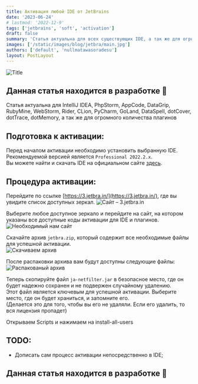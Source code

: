 ```yaml
---
title: Активация любой IDE от JetBrains
date: '2023-06-24'
# lastmod: '2022-12-9'
tags: ['jetbrains', 'soft', 'activation']
draft: false
summary: 'Статья актуальна для всех существующих IDE, а так же для огромного количества плагинов'
images: ['/static/images/blog/jetbra/main.jpg']
authors: ['default', 'nullmatawasoradesu']
layout: PostLayout
---
```


![Title](/static/images/blog/jetbra/main.jpg)

## Данная статья находится в разработке 🚧

Статья актуальна для
IntelliJ IDEA, PhpStorm, AppCode, DataGrip, RubyMine, WebStorm, Rider,
CLion, PyCharm, GoLand, DataSpell, dotCover, dotTrace, dotMemory,
а так же для огромного количества плагинов

## Подготовка к активации:

Перед началом активации необходимо установить выбранную IDE. Рекомендуемой версией является `Professional 2022.2.x`.  
Вы можете найти и скачать IDE на официальном сайте [здесь](https://www.jetbrains.com/products/).

## Процедура активации:

Перейдите по ссылке [https://3.jetbra.in/](https://3.jetbra.in/), где вы увидите список доступных зеркал.
![Сайт – 3.jetbra.in](https://te.legra.ph/file/c74fd23a65e83476a3e20.jpg)

Выберите любое доступное зеркало и перейдите на сайт, на котором указаны все доступные коды активации для IDE и плагинов.  
![Необходимый нам сайт](https://te.legra.ph/file/2d6388f0a8d12abeaab69.jpg)

Скачайте архив `jetbra.zip`, который содержит все необходимые файлы для успешной активации.  
![Скачиваем архив](https://te.legra.ph/file/3f333cb943542f7051710.jpg)

После распаковки архива вам будут доступны следующие файлы:  
![Распакованый архив](https://te.legra.ph/file/441d97c44866b60ae357d.jpg)

Теперь скопируйте файл `ja-netfilter.jar` в безопасное место,
где он будет надежно сохранен и не подвержен случайному удалению.  
Этот файл является ключевым для успешной активации. Выберите место, где он будет храниться, и запомните его.  
(Делается это для того, чтобы вы его не удаляли. Если его удалить, то вся лицензия пропадет)  
  
Открываем Scripts и нажимаем на install-all-users

## TODO:

- Дописать сам процесс активации непосредственно в IDE;

## Данная статья находится в разработке 🚧
